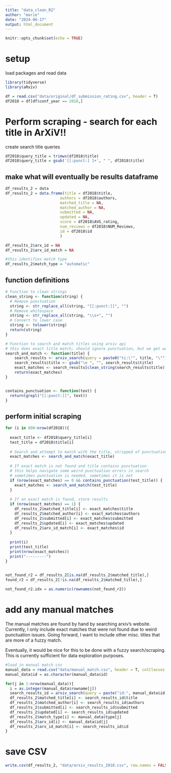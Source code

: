 ```yaml
---
title: "data_clean_R2"
author: "marie"
date: "2024-06-17"
output: html_document
---
```


```r
knitr::opts_chunk$set(echo = TRUE)
```

# setup

load packages and read data

```r
library(tidyverse)
library(aRxiv)

df = read.csv("data/original/df_submission_rating.csv", header = T)
df2018 = df[df$conf_year == 2018,]
```

# Perform scraping - search for each title in ArXiV!!

create search title queries
```r
df2018$query_title = trimws(df2018$title)
df2018$query_title = gsub('[[:punct:] ]+', " ", df2018$title)
```

## make what will eventually be results dataframe
```r
df_results_2 = data
df_results_2 = data.frame(title = df2018$title, 
                        authors = df2018$authors,
                        matched_title = NA,
                        matched_author = NA,
                        submitted = NA,
                        updated = NA, 
                        score = df2018$AVG_rating,
                        num_reviews = df2018$NUM_Reviews,
                        id = df2018$id
                        )

df_results_2$arx_id = NA
df_results_2$arx_id_match = NA

#this identifies match type
df_results_2$match_type = "automatic"
```

## function definitions
```r
# Function to clean strings
clean_string <- function(string) {
  # Remove punctuation
  string <- str_replace_all(string, "[[:punct:]]", "")
  # Remove whitespace
  string <- str_replace_all(string, "\\s+", "")
  # Convert to lower case
  string <- tolower(string)
  return(string)
}

# Function to search and match titles using arxiv api
# this does exact title match; should ignore punctuation, but we get weird results
search_and_match <- function(title) {
    search_results <- arxiv_search(query = paste0("ti:\"", title, "\""))
    search_results$title <- gsub("\n ", "", search_results$title)
    exact_matches <- search_results[clean_string(search_results$title) == clean_string(title), ]
    return(exact_matches)
}


contains_punctuation <- function(text) {
  return(grepl("[[:punct:]]", text))
}
```


## perform initial scraping
```r
for (i in 890:nrow(df2018)){
 
  exact_title <- df2018$query_title[i]
  test_title = df2018$title[i]
  
  # Search and attempt to match with the title, stripped of punctuation
  exact_matches <- search_and_match(exact_title)
  
  # If exact match is not found and title contains punctuation
  # this helps navigate some weird punctuation errors in search 
  # sometimes punctuation is needed, sometimes it is not
  if (nrow(exact_matches) == 0 && contains_punctuation(test_title)) {
    exact_matches <- search_and_match(test_title)
  }
  
  # If an exact match is found, store results
  if (nrow(exact_matches) == 1) {
    df_results_2$matched_title[i] <- exact_matches$title
    df_results_2$matched_author[i] <- exact_matches$authors
    df_results_2$submitted[i] <- exact_matches$submitted
    df_results_2$updated[i] <- exact_matches$updated
    df_results_2$arx_id_match[i] <- exact_matches$id
  }
  
  print(i)
  print(test_title)
  print(nrow(exact_matches))
  print("---------")
}
  

```


```r
not_found_r2 = df_results_2[is.na(df_results_2$matched_title),]
found_r2 = df_results_2[!is.na(df_results_2$matched_title),]

not_found_r2.idx = as.numeric(rownames(not_found_r2))
```

# add any manual matches 
The manual matches are found by hand by searching arxiv's website. 
Currently, I only include exact matches that were not found due to weird punctuation issues. Going forward, I want to include other misc. titles that are more of a fuzzy match. 

Eventually, it would be nice for this to be done with a fuzzy search/scraping. This is currently sufficient for data exploration purposes.

```r
#load in manual match csv
manual_data = read.csv("data/manual_match.csv", header = T, colClasses = c("character", "character"))
manual_data$id = as.character(manual_data$id)
```

```r
for(j in 1:nrow(manual_data)){
  i = as.integer(manual_data$rowname[j])
  search_results_id = arxiv_search(query = paste("id:", manual_data$id[j], sep = ""))
  df_results_2$matched_title[i] <- search_results_id$title
  df_results_2$matched_author[i] <- search_results_id$authors
  df_results_2$submitted[i] <- search_results_id$submitted
  df_results_2$updated[i] <- search_results_id$updated
  df_results_2$match_type[i] <- manual_data$type[j]
  df_results_2$arx_id[i] <- manual_data$id[j]
  df_results_2$arx_id_match[i] <- search_results_id$id
}
```


# save CSV

```r
write.csv(df_results_2, "data/arxiv_results_2018.csv", row.names = FALSE)
```

```r

```

